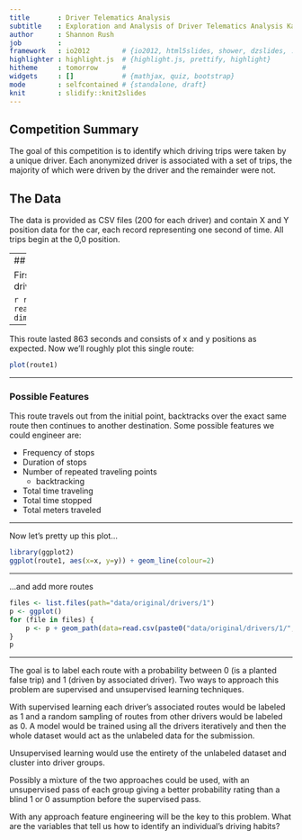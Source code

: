 ```yaml
---
title       : Driver Telematics Analysis
subtitle    : Exploration and Analysis of Driver Telematics Analysis Kaggle competition data
author      : Shannon Rush
job         : 
framework   : io2012        # {io2012, html5slides, shower, dzslides, ...}
highlighter : highlight.js  # {highlight.js, prettify, highlight}
hitheme     : tomorrow      # 
widgets     : []            # {mathjax, quiz, bootstrap}
mode        : selfcontained # {standalone, draft}
knit        : slidify::knit2slides
---
```


## Competition Summary

The goal of this competition is to identify which driving trips were taken by a unique driver.  Each anonymized driver is associated with a set of trips, the majority of which were driven by the driver and the remainder were not.

## The Data

The data is provided as CSV files (200 for each driver) and contain X and Y position data for the car, each record representing one second of time.  All trips begin at the 0,0 position.

---
## Initial Exploration

First we'll look at one route made by one driver.

```r
route1 <- read.csv("data/original/drivers/1/1.csv")
dim(route1)
head(route1)
```

---

This route lasted 863 seconds and consists of x and y positions as expected. Now we'll roughly plot this single route:

```r
plot(route1)
```

---

### Possible Features

This route travels out from the initial point, backtracks over the exact same route then continues to another destination. Some possible features we could engineer are:

* Frequency of stops
* Duration of stops
* Number of repeated traveling points
    + backtracking
* Total time traveling
* Total time stopped
* Total meters traveled

---

Now let's pretty up this plot...
```r
library(ggplot2)
ggplot(route1, aes(x=x, y=y)) + geom_line(colour=2)
```

---

...and add more routes
```r
files <- list.files(path="data/original/drivers/1")
p <- ggplot()
for (file in files) {
    p <- p + geom_path(data=read.csv(paste0("data/original/drivers/1/",file)), aes(x, y), color=unlist(strsplit(file,"[.]"))[1])
}
p

```

---

The goal is to label each route with a probability between 0 (is a planted false trip) and 1 (driven by associated driver).  Two ways to approach this problem are supervised and unsupervised learning techniques.



With supervised learning each driver's associated routes would be labeled as 1 and a random sampling of routes from other drivers would be labeled as 0. A model would be trained using all the drivers iteratively and then the whole dataset would act as the unlabeled data for the submission.



Unsupervised learning would use the entirety of the unlabeled dataset and cluster into driver groups. 



Possibly a mixture of the two approaches could be used, with an unsupervised pass of each group giving a better probability rating than a blind 1 or 0 assumption before the supervised pass.



With any approach feature engineering will be the key to this problem.  What are the variables that tell us how to identify an individual's driving habits?

